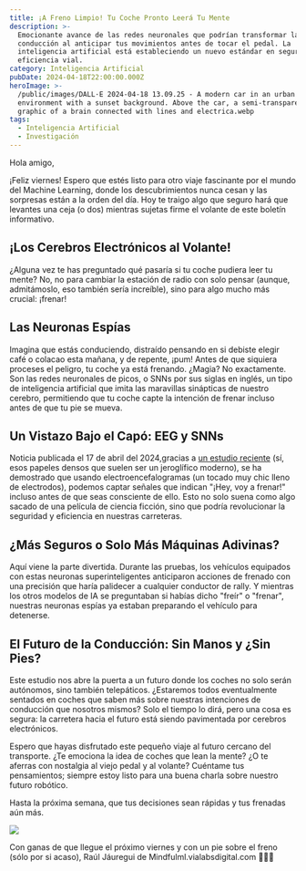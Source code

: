```yaml
---
title: ¡A Freno Limpio! Tu Coche Pronto Leerá Tu Mente
description: >-
  Emocionante avance de las redes neuronales que podrían transformar la
  conducción al anticipar tus movimientos antes de tocar el pedal. La
  inteligencia artificial está estableciendo un nuevo estándar en seguridad y
  eficiencia vial.
category: Inteligencia Artificial
pubDate: 2024-04-18T22:00:00.000Z
heroImage: >-
  /public/images/DALL·E 2024-04-18 13.09.25 - A modern car in an urban
  environment with a sunset background. Above the car, a semi-transparent
  graphic of a brain connected with lines and electrica.webp
tags:
  - Inteligencia Artificial
  - Investigación
---
```


Hola amigo,

¡Feliz viernes! Espero que estés listo para otro viaje fascinante por el mundo del Machine Learning, donde los descubrimientos nunca cesan y las sorpresas están a la orden del día. Hoy te traigo algo que seguro hará que levantes una ceja (o dos) mientras sujetas firme el volante de este boletín informativo.

## ¡Los Cerebros Electrónicos al Volante!

¿Alguna vez te has preguntado qué pasaría si tu coche pudiera leer tu mente? No, no para cambiar la estación de radio con solo pensar (aunque, admitámoslo, eso también sería increíble), sino para algo mucho más crucial: ¡frenar!

## Las Neuronas Espías

Imagina que estás conduciendo, distraído pensando en si debiste elegir café o colacao esta mañana, y de repente, ¡pum! Antes de que siquiera proceses el peligro, tu coche ya está frenando. ¿Magia? No exactamente. Son las redes neuronales de picos, o SNNs por sus siglas en inglés, un tipo de inteligencia artificial que imita las maravillas sinápticas de nuestro cerebro, permitiendo que tu coche capte la intención de frenar incluso antes de que tu pie se mueva.

## Un Vistazo Bajo el Capó: EEG y SNNs

Noticia publicada el 17 de abril del 2024,gracias a [un estudio reciente](https://www.nature.com/articles/s41598-024-59469-7 "Nature") (sí, esos papeles densos que suelen ser un jeroglífico moderno), se ha demostrado que usando electroencefalogramas (un tocado muy chic lleno de electrodos), podemos captar señales que indican "¡Hey, voy a frenar!" incluso antes de que seas consciente de ello. Esto no solo suena como algo sacado de una película de ciencia ficción, sino que podría revolucionar la seguridad y eficiencia en nuestras carreteras.

## ¿Más Seguros o Solo Más Máquinas Adivinas?

Aquí viene la parte divertida. Durante las pruebas, los vehículos equipados con estas neuronas superinteligentes anticiparon acciones de frenado con una precisión que haría palidecer a cualquier conductor de rally. Y mientras los otros modelos de IA se preguntaban si habías dicho "freír" o "frenar", nuestras neuronas espías ya estaban preparando el vehículo para detenerse.

## El Futuro de la Conducción: Sin Manos y ¿Sin Pies?

Este estudio nos abre la puerta a un futuro donde los coches no solo serán autónomos, sino también telepáticos. ¿Estaremos todos eventualmente sentados en coches que saben más sobre nuestras intenciones de conducción que nosotros mismos? Solo el tiempo lo dirá, pero una cosa es segura: la carretera hacia el futuro está siendo pavimentada por cerebros electrónicos.

Espero que hayas disfrutado este pequeño viaje al futuro cercano del transporte. ¿Te emociona la idea de coches que lean la mente? ¿O te aferras con nostalgia al viejo pedal y al volante? Cuéntame tus pensamientos; siempre estoy listo para una buena charla sobre nuestro futuro robótico.

Hasta la próxima semana, que tus decisiones sean rápidas y tus frenadas aún más.

![](</public/images/DALL·E 2024-04-18 13.09.25 - A modern car in an urban environment with a sunset background. Above the car, a semi-transparent graphic of a brain connected with lines and electrica.webp>)

Con ganas de que llegue el próximo viernes y con un pie sobre el freno (sólo por si acaso),
Raúl Jáuregui de Mindfulml.vialabsdigital.com 🚗💨💭

